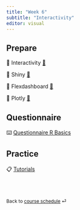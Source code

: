```yaml
---
title: "Week 6"
subtitle: "Interactivity"
editor: visual
---
```



## Prepare

📖 Interactivity [🔗](/contents/week-6/01_interactivity.qmd)

📖 Shiny [🔗](/contents/week-6/02_shiny.qmd)

📖 Flexdashboard [🔗](/contents/week-6/03_flexdashboard.qmd)

📖 Plotly [🔗](/contents/week-6/04_plotly.qmd)


## Questionnaire

⌨️ [Questionnaire R Basics](/questionnaire/qcm-week-6.qmd)

## Practice

📋 [Tutorials](/labs/lab-week-6.qmd)

<br><br>

::: {style="font-size: 0.875em;"}
Back to [course schedule](/ "Course schedule") ⏎
:::